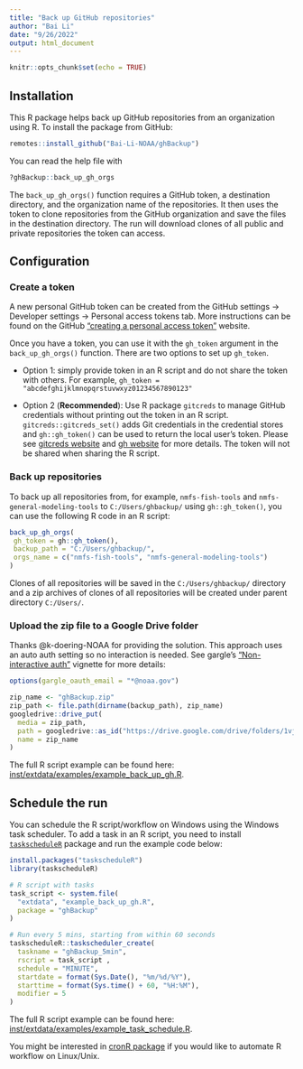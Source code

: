 ```yaml
---
title: "Back up GitHub repositories"
author: "Bai Li"
date: "9/26/2022"
output: html_document
---
```


```r
knitr::opts_chunk$set(echo = TRUE)
```

## Installation

This R package helps back up GitHub repositories from an organization using R. To install the package from GitHub:

```R
remotes::install_github("Bai-Li-NOAA/ghBackup")
```

You can read the help file with

```R
?ghBackup::back_up_gh_orgs
```

The `back_up_gh_orgs()` function requires a GitHub token, a destination directory, and the organization name of the repositories. It then uses the token to clone repositories from the GitHub organization and save the files in the destination directory. The run will download clones of all public and private repositories the token can access. 

## Configuration

### Create a token

A new personal GitHub token can be created from the GitHub settings -> Developer settings -> Personal access tokens tab. More instructions can be found on the GitHub ["creating a personal access token"](https://docs.github.com/en/enterprise-server@3.4/authentication/keeping-your-account-and-data-secure/creating-a-personal-access-token) website.

Once you have a token, you can use it with the `gh_token` argument in the `back_up_gh_orgs()` function. There are two options to set up `gh_token`. 

- Option 1: simply provide token in an R script and do not share the token with others. For example, `gh_token = "abcdefghijklmnopqrstuvwxyz01234567890123"`

- Option 2 (**Recommended**): Use R package `gitcreds` to manage GitHub credentials without printing out the token in an R script. `gitcreds::gitcreds_set()` adds Git credentials in the credential stores and `gh::gh_token()` can be used to return the local user's token. Please see [gitcreds website](https://github.com/r-lib/gitcreds) and [gh website](https://gh.r-lib.org/reference/gh_token.html) for more details. The token will not be shared when sharing the R script. 


### Back up repositories
To back up all repositories from, for example, `nmfs-fish-tools` and `nmfs-general-modeling-tools` to `C:/Users/ghbackup/` using `gh::gh_token()`, you can use the following R code in an R script:

```R
back_up_gh_orgs(
 gh_token = gh::gh_token(),
 backup_path = "C:/Users/ghbackup/",
 orgs_name = c("nmfs-fish-tools", "nmfs-general-modeling-tools")
)
```

Clones of all repositories will be saved in the `C:/Users/ghbackup/` directory and a zip archives of clones of all repositories will be created under parent directory `C:/Users/`.

### Upload the zip file to a Google Drive folder

Thanks @k-doering-NOAA for providing the solution. This approach uses an auto auth setting so no interaction is needed. See gargle's ["Non-interactive auth"](https://gargle.r-lib.org/articles/non-interactive-auth.html) vignette for more details:

```r
options(gargle_oauth_email = "*@noaa.gov")

zip_name <- "ghBackup.zip"
zip_path <- file.path(dirname(backup_path), zip_name)
googledrive::drive_put(
  media = zip_path,
  path = googledrive::as_id("https://drive.google.com/drive/folders/1vju2qQ0dPh49Ay7VGaWv6CvGqMZsZKPc"),
  name = zip_name
)
```

The full R script example can be found here: [inst/extdata/examples/example_back_up_gh.R](https://github.com/Bai-Li-NOAA/ghBackup/blob/feat-check-repo-size/inst/extdata/examples/example_back_up_gh.R).

## Schedule the run 

You can schedule the R script/workflow on Windows using the Windows task scheduler. To add a task in an R script, you need to install [`taskscheduleR`](https://cran.r-project.org/web/packages/taskscheduleR/vignettes/taskscheduleR.html) package and run the example code below: 

```r
install.packages("taskscheduleR")
library(taskscheduleR)

# R script with tasks
task_script <- system.file(
  "extdata", "example_back_up_gh.R",
  package = "ghBackup"
)

# Run every 5 mins, starting from within 60 seconds
taskscheduleR::taskscheduler_create(
  taskname = "ghBackup_5min",
  rscript = task_script ,
  schedule = "MINUTE",
  startdate = format(Sys.Date(), "%m/%d/%Y"),
  starttime = format(Sys.time() + 60, "%H:%M"),
  modifier = 5
)
```

The full R script example can be found here: [inst/extdata/examples/example_task_schedule.R](https://github.com/Bai-Li-NOAA/ghBackup/blob/feat-check-repo-size/inst/extdata/examples/example_task_schedule.R).

You might be interested in [cronR package](https://github.com/bnosac/cronR) if you would like to automate R workflow on Linux/Unix. 


